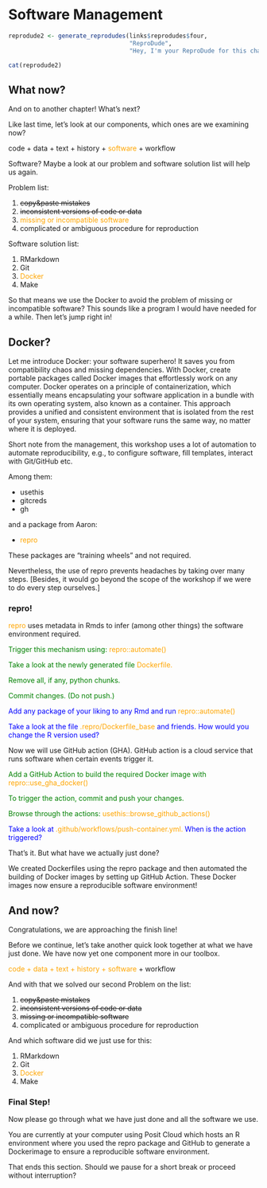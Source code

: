 # Software Management {-}

```r
reprodude2 <- generate_reprodudes(links$reprodudes$four,
                                  "ReproDude",
                                  "Hey, I'm your ReproDude for this chapter. If you have any questions click on me and we can talk!")

cat(reprodude2)

```


## What now? {-}

And on to another chapter!
What's next?

Like last time, let's look at our components, which ones are we examining now?

code + data + text + history + <span style="color:orange">software</span> + workflow

Software? Maybe a look at our problem and software solution list will help us again.

Problem list:

1. ~~copy&paste mistakes~~
2. ~~inconsistent versions of code or data~~
3. <span style="color:orange">missing or incompatible software</span>
4. complicated or ambiguous procedure for reproduction

Software solution list:

1. RMarkdown
2. Git
3. <span style="color:orange">Docker</span>
4. Make

So that means we use the Docker to avoid the problem of missing or incompatible software?
This sounds like a program I would have needed for a while. 
Then let's jump right in!

## Docker? {-}

Let me introduce Docker: your software superhero! 
It saves you from compatibility chaos and missing dependencies. 
With Docker, create portable packages called Docker images that effortlessly work on any computer. 
Docker operates on a principle of containerization, which essentially means encapsulating your software application in a bundle with its own operating system, also known as a container. 
This approach provides a unified and consistent environment that is isolated from the rest of your system, ensuring that your software runs the same way, no matter where it is deployed.

Short note from the management, this workshop uses a lot of automation to automate reproducibility, e.g., to configure software, fill templates, interact with Git/GitHub etc.

Among them:

- usethis
- gitcreds
- gh

and a package from Aaron:

- <span style="color:orange">repro</span>

These packages are "training wheels" and not required.

Nevertheless, the use of repro prevents headaches by taking over many steps.
[Besides, it would go beyond the scope of the workshop if we were to do every step ourselves.]

### repro! {-}

<span style="color:orange">repro</span> uses metadata in Rmds to infer (among other things) the software environment required.

<span style="color:green">Trigger this mechanism using: <span style="color:orange">repro::automate()</span></span>

<span style="color:green">Take a look at the newly generated file <span style="color:orange">Dockerfile.</span></span>

<span style="color:green">Remove all, if any, python chunks.</span>

<span style="color:green">Commit changes. (Do not push.)</span>

<span style="color:blue">Add any package of your liking to any Rmd and run <span style="color:orange">repro::automate()</span></span>

<span style="color:blue">Take a look at the file <span style="color:orange">.repro/Dockerfile_base</span> and friends. How would you change the R version used?</span>

Now we will use GitHub action (GHA).
GitHub action is a cloud service that runs software when certain events trigger it.

<span style="color:green">Add a GitHub Action to build the required Docker image with <span style="color:orange">repro::use_gha_docker()</span></span>

<span style="color:green">To trigger the action, commit and push your changes.</span>

<span style="color:green">Browse through the actions: <span style="color:orange">usethis::browse_github_actions()</span></span>

<span style="color:blue">Take a look at <span style="color:orange">.github/workflows/push-container.yml.</span> When is the action triggered?</span>

That's it. 
But what have we actually just done?

We created Dockerfiles using the repro package and then automated the building of Docker images by setting up GitHub Action. 
These Docker images now ensure a reproducible software environment!

## And now? {-}

Congratulations, we are approaching the finish line!

Before we continue, let's take another quick look together at what we have just done.
We have now yet one component more in our toolbox.

<span style="color:orange">code + data + text + history + software</span> + workflow

And with that we solved our second Problem on the list:

1. ~~copy&paste mistakes~~
2. ~~inconsistent versions of code or data~~
3. ~~missing or incompatible software~~
4. complicated or ambiguous procedure for reproduction

And which software did we just use for this:

1. RMarkdown
2. Git
3. <span style="color:orange">Docker</span>
4. Make


### Final Step! {-}

Now please go through what we have just done and all the software we use. 

You are currently at your computer using Posit Cloud which hosts an R environment where you used the repro package and GitHub to generate a Dockerimage to ensure a reproducible software environment.

That ends this section.
Should we pause for a short break or proceed without interruption?
